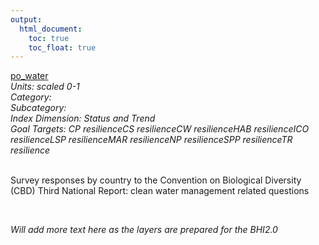 ```yaml
---
output:
  html_document:
    toc: true
    toc_float: true
---
```


[po_water](https://github.com/OHI-Science/bhi/blob/master/baltic/layers/po_water_gl2018.csv)\
*Units: scaled 0-1*\
*Category:*\
*Subcategory:*\
*Index Dimension: Status and Trend*\
*Goal Targets: CP resilienceCS resilienceCW resilienceHAB resilienceICO resilienceLSP resilienceMAR resilienceNP resilienceSPP resilienceTR resilience*\
<br>

Survey responses by country to the Convention on Biological Diversity (CBD) Third National Report: clean water management related questions

<br>

*Will add more text here as the layers are prepared for the BHI2.0*

<br>



<br>

